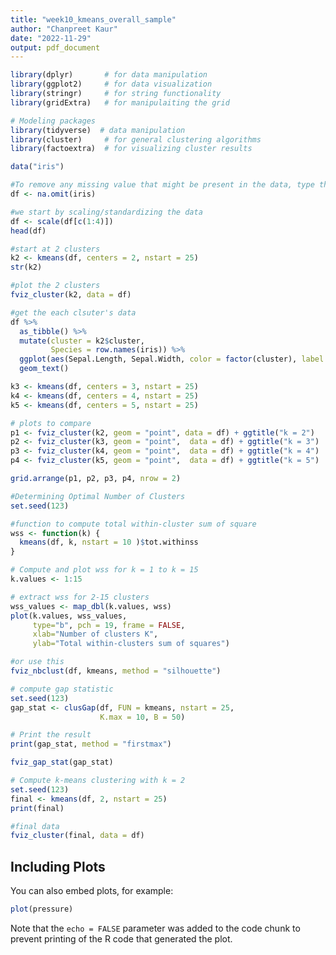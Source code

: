 ---
title: "week10_kmeans_overall_sample"
author: "Chanpreet Kaur"
date: "2022-11-29"
output: pdf_document
---


```{r}
library(dplyr)       # for data manipulation
library(ggplot2)     # for data visualization
library(stringr)     # for string functionality
library(gridExtra)   # for manipulaiting the grid

# Modeling packages
library(tidyverse)  # data manipulation
library(cluster)     # for general clustering algorithms
library(factoextra)  # for visualizing cluster results
```

```{r}
data("iris")
```

```{r}
#To remove any missing value that might be present in the data, type this:
df <- na.omit(iris)
```

```{r}
#we start by scaling/standardizing the data
df <- scale(df[c(1:4)])
head(df)
```

```{r}
#start at 2 clusters
k2 <- kmeans(df, centers = 2, nstart = 25)
str(k2)
```

```{r}
#plot the 2 clusters
fviz_cluster(k2, data = df)
```

```{r}
#get the each clsuter's data
df %>%
  as_tibble() %>%
  mutate(cluster = k2$cluster,
         Species = row.names(iris)) %>%
  ggplot(aes(Sepal.Length, Sepal.Width, color = factor(cluster), label = Species)) +
  geom_text()

k3 <- kmeans(df, centers = 3, nstart = 25)
k4 <- kmeans(df, centers = 4, nstart = 25)
k5 <- kmeans(df, centers = 5, nstart = 25)
```

```{r}
# plots to compare
p1 <- fviz_cluster(k2, geom = "point", data = df) + ggtitle("k = 2")
p2 <- fviz_cluster(k3, geom = "point",  data = df) + ggtitle("k = 3")
p3 <- fviz_cluster(k4, geom = "point",  data = df) + ggtitle("k = 4")
p4 <- fviz_cluster(k5, geom = "point",  data = df) + ggtitle("k = 5")

grid.arrange(p1, p2, p3, p4, nrow = 2)
```

```{r}
#Determining Optimal Number of Clusters
set.seed(123)
```

```{r}
#function to compute total within-cluster sum of square 
wss <- function(k) {
  kmeans(df, k, nstart = 10 )$tot.withinss
}
```

```{r}
# Compute and plot wss for k = 1 to k = 15
k.values <- 1:15
```

```{r}
# extract wss for 2-15 clusters
wss_values <- map_dbl(k.values, wss)
plot(k.values, wss_values,
     type="b", pch = 19, frame = FALSE, 
     xlab="Number of clusters K",
     ylab="Total within-clusters sum of squares")
```

```{r}
#or use this
fviz_nbclust(df, kmeans, method = "silhouette")
```

```{r}
# compute gap statistic
set.seed(123)
gap_stat <- clusGap(df, FUN = kmeans, nstart = 25,
                    K.max = 10, B = 50)
```

```{r}
# Print the result
print(gap_stat, method = "firstmax")

fviz_gap_stat(gap_stat)
```

```{r}
# Compute k-means clustering with k = 2
set.seed(123)
final <- kmeans(df, 2, nstart = 25)
print(final)
```

```{r}
#final data
fviz_cluster(final, data = df)
```

## Including Plots

You can also embed plots, for example:

```{r pressure, echo=FALSE}
plot(pressure)
```

Note that the `echo = FALSE` parameter was added to the code chunk to prevent printing of the R code that generated the plot.

